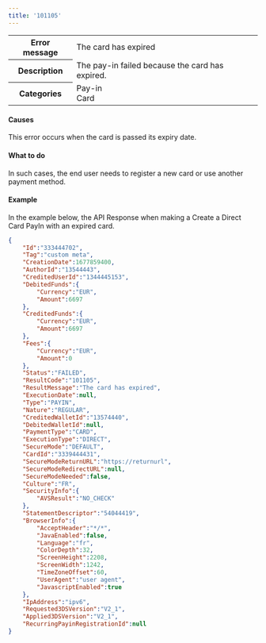 ---
title: '101105'  
---
  
<table>
    <tbody>
        <tr>
            <th class="header"><strong>Error message</strong></th>
            <td class="table-content">The card has expired</td>
        </tr>
        <tr>
            <th class="header"><strong>Description</strong></th>
            <td class="table-content">The pay-in failed because the card has expired.</td>
        </tr>
        <tr>
            <th class="header"><strong>Categories</strong></th>
            <td class="table-content">  
<div class="label">Pay-in</div>  
<div class="label">Card</div>
</td>
        </tr>
    </tbody>
</table>  

#### Causes  

This error occurs when the card is passed its expiry date.  

#### What to do  

In such cases, the end user needs to register a new card or use another payment method.  

#### Example  

In the example below, the API Response when making a Create a Direct Card PayIn with an expired card.  
```json API Response
{
    "Id":"333444702",
    "Tag":"custom meta",
    "CreationDate":1677859400,
    "AuthorId":"13544443",
    "CreditedUserId":"1344445153",
    "DebitedFunds":{
        "Currency":"EUR",
        "Amount":6697
    },
    "CreditedFunds":{
        "Currency":"EUR",
        "Amount":6697
    },
    "Fees":{
        "Currency":"EUR",
        "Amount":0
    },
    "Status":"FAILED",
    "ResultCode":"101105",
    "ResultMessage":"The card has expired",
    "ExecutionDate":null,
    "Type":"PAYIN",
    "Nature":"REGULAR",
    "CreditedWalletId":"13574440",
    "DebitedWalletId":null,
    "PaymentType":"CARD",
    "ExecutionType":"DIRECT",
    "SecureMode":"DEFAULT",
    "CardId":"3339444431",
    "SecureModeReturnURL":"https://returnurl",
    "SecureModeRedirectURL":null,
    "SecureModeNeeded":false,
    "Culture":"FR",
    "SecurityInfo":{
        "AVSResult":"NO_CHECK"
    },
    "StatementDescriptor":"54044419",
    "BrowserInfo":{
        "AcceptHeader":"*/*",
        "JavaEnabled":false,
        "Language":"fr",
        "ColorDepth":32,
        "ScreenHeight":2208,
        "ScreenWidth":1242,
        "TimeZoneOffset":60,
        "UserAgent":"user agent",
        "JavascriptEnabled":true
    },
    "IpAddress":"ipv6",
    "Requested3DSVersion":"V2_1",
    "Applied3DSVersion":"V2_1",
    "RecurringPayinRegistrationId":null
}
```